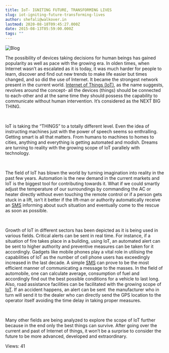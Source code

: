 ```yaml
---
title: IoT- IGNITING FUTURE, TRANSFORMING LIVES
slug: iot-igniting-future-transforming-lives
author: shefali@walkover.in
lastmod: 2020-08-18T09:45:27.000Z
date: 2015-08-13T05:59:00.000Z
tags: ""
---
```


![Blog](https://images-msg91.s3.ap-south-1.amazonaws.com/content/images/wordpress/2015/08/Blog.png)


The possibility of devices taking decisions for human beings has gained popularity as well as pace with the growing era. In olden times, when Internet wasn’t as escalated as it is today, it was much harder for people to learn, discover and find out new trends to make life easier but times changed, and so did the use of Internet. It became the strongest network present in the current world. [Internet of Things (IoT)](https://msg91.com/guide/msg91-initiates-dialogue-on-iot-in-an-enriching-conclave/), as the name suggests, revolves around the concept- all the devices (things) should be connected to each-other and at the same time they should possess the capability to communicate without human intervention. It’s considered as the NEXT BIG THING.


 


IoT is taking the “THINGS” to a totally different level. Even the idea of instructing machines just with the power of speech seems so enthralling. Getting smart is all that matters. From humans to machines to homes to cities, anything and everything is getting automated and modish. Dreams are turning to reality with the growing scope of IoT parallely with technology.


 


The field of IoT has blown the world by turning imagination into reality in the past few years. Automation is the new demand in the current markets and IoT is the biggest tool for contributing towards it. What if we could smartly adjust the temperature of our surroundings by commanding the AC or heater directly without even touching the remote control or if a person gets stuck in a lift, isn’t it better if the lift-man or authority automatically receive an [SMS](https://msg91.com/) informing about such situation and eventually come to the rescue as soon as possible.


 


Growth of IoT in different sectors has been depicted as it is being used in various fields. Critical alerts can be sent in real time. For instance, if a situation of fire takes place in a building, using IoT, an automated alert can be sent to higher authority and preventive measures can be taken for it accordingly. Gadgets like mobile phones play a vital role in utilising the capabilities of IoT as the number of cell phone users has exceedingly increased in the last decade. A simple [SMS](https://msg91.com/) can prove to be the most efficient manner of communicating a message to the masses. In the field of automobile, one can calculate average, consumption of fuel and accordingly find out the best possible conditions for a vehicle to last long. Also, road assistance facilities can be facilitated with the growing scope of [IoT](https://en.wikipedia.org/wiki/Internet_of_Things). If an accident happens, an alert can be sent  the manufacturer who in turn will send it to the dealer who can directly send the GPS location to the operator itself avoiding the time delay in taking proper measures.


 


Many other fields are being analyzed to explore the scope of IoT further because in the end only the best things can survive. After going over the current and past of Internet of things, it won’t be a surprise to consider the future to be more advanced, developed and extraordinary.


 Views: 41



